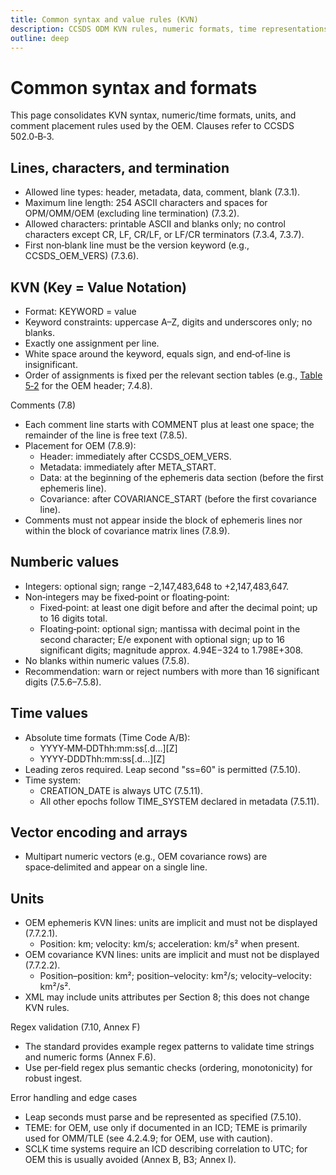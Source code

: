 ```yaml
---
title: Common syntax and value rules (KVN)
description: CCSDS ODM KVN rules, numeric formats, time representations, allowed characters, comments, and units constraints used by OEM
outline: deep
---
```


# Common syntax and formats

This page consolidates KVN syntax, numeric/time formats, units, and comment placement rules used by the OEM. Clauses refer to CCSDS 502.0‑B‑3.

## Lines, characters, and termination

- Allowed line types: header, metadata, data, comment, blank (7.3.1).
- Maximum line length: 254 ASCII characters and spaces for OPM/OMM/OEM (excluding line termination) (7.3.2).
- Allowed characters: printable ASCII and blanks only; no control characters except CR, LF, CR/LF, or LF/CR terminators (7.3.4, 7.3.7).
- First non‑blank line must be the version keyword (e.g., CCSDS_OEM_VERS) (7.3.6).

## KVN (Key = Value Notation)

- Format: KEYWORD = value
- Keyword constraints: uppercase A–Z, digits and underscores only; no blanks.
- Exactly one assignment per line.
- White space around the keyword, equals sign, and end‑of‑line is insignificant.
- Order of assignments is fixed per the relevant section tables (e.g., [Table 5‑2](header.md#fields) for the OEM header; 7.4.8).

Comments (7.8)

- Each comment line starts with COMMENT plus at least one space; the remainder of the line is free text (7.8.5).
- Placement for OEM (7.8.9):
  - Header: immediately after CCSDS_OEM_VERS.
  - Metadata: immediately after META_START.
  - Data: at the beginning of the ephemeris data section (before the first ephemeris line).
  - Covariance: after COVARIANCE_START (before the first covariance line).
- Comments must not appear inside the block of ephemeris lines nor within the block of covariance matrix lines (7.8.9).

## Numberic values

- Integers: optional sign; range −2,147,483,648 to +2,147,483,647.
- Non‑integers may be fixed‑point or floating‑point:
  - Fixed‑point: at least one digit before and after the decimal point; up to 16 digits total.
  - Floating‑point: optional sign; mantissa with decimal point in the second character; E/e exponent with optional sign; up to 16 significant digits; magnitude approx. 4.94E−324 to 1.798E+308.
- No blanks within numeric values (7.5.8).
- Recommendation: warn or reject numbers with more than 16 significant digits (7.5.6–7.5.8).

## Time values

- Absolute time formats (Time Code A/B):
  - YYYY‑MM‑DDThh:mm:ss[.d…][Z]
  - YYYY‑DDDThh:mm:ss[.d…][Z]
- Leading zeros required. Leap second "ss=60" is permitted (7.5.10).
- Time system:
  - CREATION_DATE is always UTC (7.5.11).
  - All other epochs follow TIME_SYSTEM declared in metadata (7.5.11).

## Vector encoding and arrays

- Multipart numeric vectors (e.g., OEM covariance rows) are space‑delimited and appear on a single line.

## Units

- OEM ephemeris KVN lines: units are implicit and must not be displayed (7.7.2.1).
  - Position: km; velocity: km/s; acceleration: km/s² when present.
- OEM covariance KVN lines: units are implicit and must not be displayed (7.7.2.2).
  - Position–position: km²; position–velocity: km²/s; velocity–velocity: km²/s².
- XML may include units attributes per Section 8; this does not change KVN rules.

Regex validation (7.10, Annex F)

- The standard provides example regex patterns to validate time strings and numeric forms (Annex F.6).
- Use per‑field regex plus semantic checks (ordering, monotonicity) for robust ingest.

Error handling and edge cases

- Leap seconds must parse and be represented as specified (7.5.10).
- TEME: for OEM, use only if documented in an ICD; TEME is primarily used for OMM/TLE (see 4.2.4.9; for OEM, use with caution).
- SCLK time systems require an ICD describing correlation to UTC; for OEM this is usually avoided (Annex B, B3; Annex I).